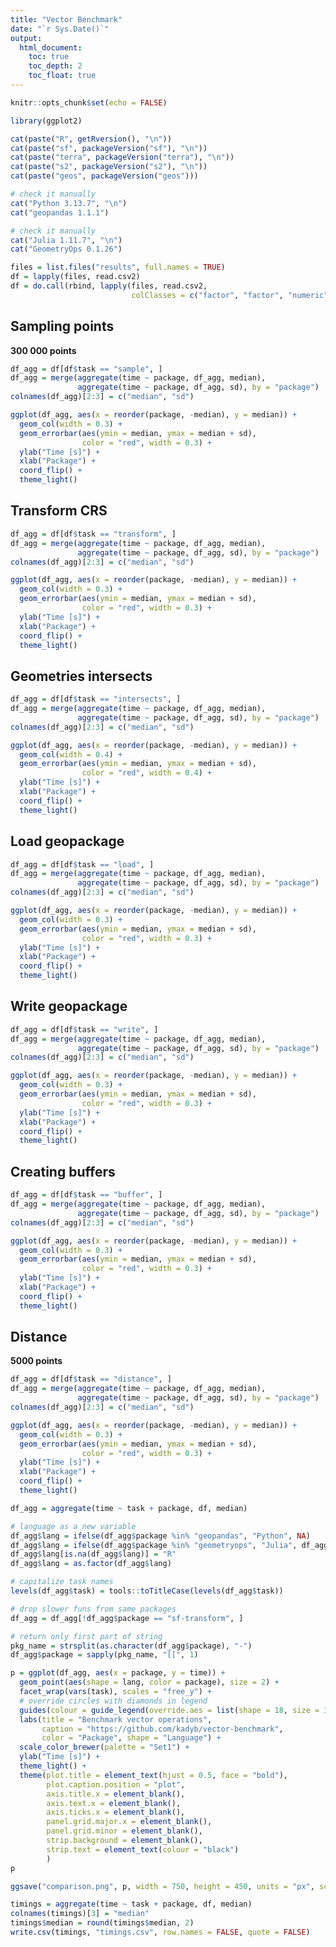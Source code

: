 ```yaml
---
title: "Vector Benchmark"
date: "`r Sys.Date()`"
output:
  html_document:
    toc: true
    toc_depth: 2
    toc_float: true
---
```


```r
knitr::opts_chunk$set(echo = FALSE)
```

```r
library(ggplot2)
```

```r
cat(paste("R", getRversion(), "\n"))
cat(paste("sf", packageVersion("sf"), "\n"))
cat(paste("terra", packageVersion("terra"), "\n"))
cat(paste("s2", packageVersion("s2"), "\n"))
cat(paste("geos", packageVersion("geos")))
```

```r
# check it manually
cat("Python 3.13.7", "\n")
cat("geopandas 1.1.1")
```

```r
# check it manually
cat("Julia 1.11.7", "\n")
cat("GeometryOps 0.1.26")
```

```r
files = list.files("results", full.names = TRUE)
df = lapply(files, read.csv2)
df = do.call(rbind, lapply(files, read.csv2,
                           colClasses = c("factor", "factor", "numeric")))
```

## Sampling points
**300 000 points**

```r
df_agg = df[df$task == "sample", ]
df_agg = merge(aggregate(time ~ package, df_agg, median),
               aggregate(time ~ package, df_agg, sd), by = "package")
colnames(df_agg)[2:3] = c("median", "sd")

ggplot(df_agg, aes(x = reorder(package, -median), y = median)) + 
  geom_col(width = 0.3) +
  geom_errorbar(aes(ymin = median, ymax = median + sd),
                color = "red", width = 0.3) +
  ylab("Time [s]") +
  xlab("Package") +
  coord_flip() +
  theme_light()
```

## Transform CRS

```r
df_agg = df[df$task == "transform", ]
df_agg = merge(aggregate(time ~ package, df_agg, median),
               aggregate(time ~ package, df_agg, sd), by = "package")
colnames(df_agg)[2:3] = c("median", "sd")

ggplot(df_agg, aes(x = reorder(package, -median), y = median)) + 
  geom_col(width = 0.3) +
  geom_errorbar(aes(ymin = median, ymax = median + sd),
                color = "red", width = 0.3) +
  ylab("Time [s]") +
  xlab("Package") +
  coord_flip() +
  theme_light()
```

## Geometries intersects

```r
df_agg = df[df$task == "intersects", ]
df_agg = merge(aggregate(time ~ package, df_agg, median),
               aggregate(time ~ package, df_agg, sd), by = "package")
colnames(df_agg)[2:3] = c("median", "sd")

ggplot(df_agg, aes(x = reorder(package, -median), y = median)) + 
  geom_col(width = 0.4) +
  geom_errorbar(aes(ymin = median, ymax = median + sd),
                color = "red", width = 0.4) +
  ylab("Time [s]") +
  xlab("Package") +
  coord_flip() +
  theme_light()
```

## Load geopackage

```r
df_agg = df[df$task == "load", ]
df_agg = merge(aggregate(time ~ package, df_agg, median),
               aggregate(time ~ package, df_agg, sd), by = "package")
colnames(df_agg)[2:3] = c("median", "sd")

ggplot(df_agg, aes(x = reorder(package, -median), y = median)) + 
  geom_col(width = 0.3) +
  geom_errorbar(aes(ymin = median, ymax = median + sd),
                color = "red", width = 0.3) +
  ylab("Time [s]") +
  xlab("Package") +
  coord_flip() +
  theme_light()
```

## Write geopackage

```r
df_agg = df[df$task == "write", ]
df_agg = merge(aggregate(time ~ package, df_agg, median),
               aggregate(time ~ package, df_agg, sd), by = "package")
colnames(df_agg)[2:3] = c("median", "sd")

ggplot(df_agg, aes(x = reorder(package, -median), y = median)) + 
  geom_col(width = 0.3) +
  geom_errorbar(aes(ymin = median, ymax = median + sd),
                color = "red", width = 0.3) +
  ylab("Time [s]") +
  xlab("Package") +
  coord_flip() +
  theme_light()
```

## Creating buffers

```r
df_agg = df[df$task == "buffer", ]
df_agg = merge(aggregate(time ~ package, df_agg, median),
               aggregate(time ~ package, df_agg, sd), by = "package")
colnames(df_agg)[2:3] = c("median", "sd")

ggplot(df_agg, aes(x = reorder(package, -median), y = median)) + 
  geom_col(width = 0.3) +
  geom_errorbar(aes(ymin = median, ymax = median + sd),
                color = "red", width = 0.3) +
  ylab("Time [s]") +
  xlab("Package") +
  coord_flip() +
  theme_light()
```

## Distance
**5000 points**

```r
df_agg = df[df$task == "distance", ]
df_agg = merge(aggregate(time ~ package, df_agg, median),
               aggregate(time ~ package, df_agg, sd), by = "package")
colnames(df_agg)[2:3] = c("median", "sd")

ggplot(df_agg, aes(x = reorder(package, -median), y = median)) + 
  geom_col(width = 0.3) +
  geom_errorbar(aes(ymin = median, ymax = median + sd),
                color = "red", width = 0.3) +
  ylab("Time [s]") +
  xlab("Package") +
  coord_flip() +
  theme_light()
```


```r
df_agg = aggregate(time ~ task + package, df, median)

# language as a new variable
df_agg$lang = ifelse(df_agg$package %in% "geopandas", "Python", NA)
df_agg$lang = ifelse(df_agg$package %in% "geometryops", "Julia", df_agg$lang)
df_agg$lang[is.na(df_agg$lang)] = "R"
df_agg$lang = as.factor(df_agg$lang)

# capitalize task names
levels(df_agg$task) = tools::toTitleCase(levels(df_agg$task))

# drop slower funs from same packages
df_agg = df_agg[!df_agg$package == "sf-transform", ]

# return only first part of string
pkg_name = strsplit(as.character(df_agg$package), "-")
df_agg$package = sapply(pkg_name, "[[", 1)

p = ggplot(df_agg, aes(x = package, y = time)) +
  geom_point(aes(shape = lang, color = package), size = 2) +
  facet_wrap(vars(task), scales = "free_y") +
  # override circles with diamonds in legend
  guides(colour = guide_legend(override.aes = list(shape = 18, size = 3.5))) +
  labs(title = "Benchmark vector operations",
       caption = "https://github.com/kadyb/vector-benchmark",
       color = "Package", shape = "Language") +
  scale_color_brewer(palette = "Set1") +
  ylab("Time [s]") +
  theme_light() +
  theme(plot.title = element_text(hjust = 0.5, face = "bold"),
        plot.caption.position = "plot",
        axis.title.x = element_blank(),
        axis.text.x = element_blank(),
        axis.ticks.x = element_blank(),
        panel.grid.major.x = element_blank(),
        panel.grid.minor = element_blank(),
        strip.background = element_blank(),
        strip.text = element_text(colour = "black")
        )
p
```

```r
ggsave("comparison.png", p, width = 750, height = 450, units = "px", scale = 2.5)
```

```r
timings = aggregate(time ~ task + package, df, median)
colnames(timings)[3] = "median"
timings$median = round(timings$median, 2)
write.csv(timings, "timings.csv", row.names = FALSE, quote = FALSE)
```
